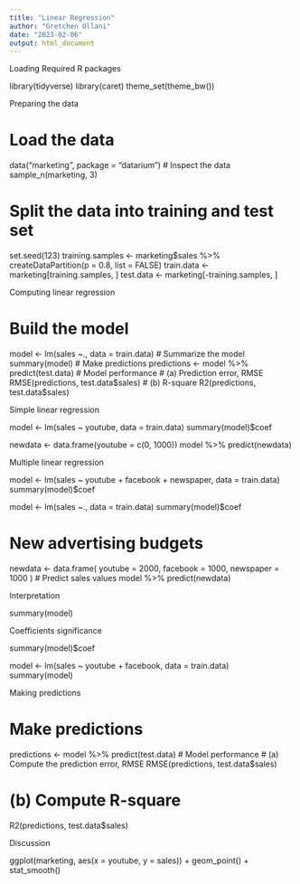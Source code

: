 ```yaml
---
title: "Linear Regression"
author: "Gretchen Ollani"
date: "2023-02-06"
output: html_document
---
```

Loading Required R packages

library(tidyverse)
library(caret)
theme_set(theme_bw())

Preparing the data

# Load the data
data("marketing", package = "datarium")
# Inspect the data
sample_n(marketing, 3)

# Split the data into training and test set
set.seed(123)
training.samples <- marketing$sales %>%
  createDataPartition(p = 0.8, list = FALSE)
train.data  <- marketing[training.samples, ]
test.data <- marketing[-training.samples, ]

Computing linear regression

# Build the model
model <- lm(sales ~., data = train.data)
# Summarize the model
summary(model)
# Make predictions
predictions <- model %>% predict(test.data)
# Model performance
# (a) Prediction error, RMSE
RMSE(predictions, test.data$sales)
# (b) R-square
R2(predictions, test.data$sales)

Simple linear regression

model <- lm(sales ~ youtube, data = train.data)
summary(model)$coef

newdata <- data.frame(youtube = c(0,  1000))
model %>% predict(newdata)

Multiple linear regression

model <- lm(sales ~ youtube + facebook + newspaper, 
            data = train.data)
summary(model)$coef

model <- lm(sales ~., data = train.data)
summary(model)$coef

# New advertising budgets
newdata <- data.frame(
  youtube = 2000, facebook = 1000,
  newspaper = 1000
)
# Predict sales values
model %>% predict(newdata)

Interpretation

summary(model)

Coefficients significance

summary(model)$coef

model <- lm(sales ~ youtube + facebook, data = train.data)
summary(model)

Making predictions

# Make predictions
predictions <- model %>% predict(test.data)
# Model performance
# (a) Compute the prediction error, RMSE
RMSE(predictions, test.data$sales)

# (b) Compute R-square
R2(predictions, test.data$sales)

Discussion

ggplot(marketing, aes(x = youtube, y = sales)) +
  geom_point() +
  stat_smooth()

































































